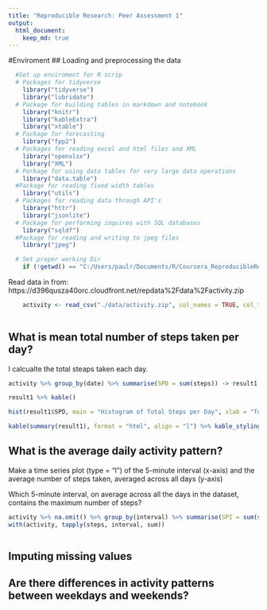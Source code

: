 ```yaml
---
title: "Reproducible Research: Peer Assessment 1"
output: 
  html_document:
    keep_md: true
--- 
```


#Enviroment 
## Loading and preprocessing the data
```r
  #Set up enviroment for R scrip  
  # Packages for tidyverse 
    library("tidyverse")
    library("lubridate")
  # Package for building tables in markdown and notebook 
    library("knitr")
    library("kableExtra") 
    library("xtable")
  # Package for forecasting
    library("fpp2")
  # Packages for reading excel and html files and XML
    library("openxlsx")
    library("XML")
  # Parkage for using data tables for very large data operations
    library("data.table")
  #Package for reading fixed width tables
    library("utils")
  # Packages for reading data through API's 
    library("httr")
    library("jsonlite")
  # Package for performing inquires with SQL databases 
    library("sqldf")
  #Package for reading and writing to jpeg files
    library("jpeg")

  # Set proper working Dir
    if (!getwd() == "C:/Users/paulr/Documents/R/Coursera_ReproducibleResearch/RepData_PeerAssessment1") {setwd("C:/Users/paulr/Documents/R/Coursera_ReproducibleResearch/RepData_PeerAssessment1")}
```
Read data in from: https://d396qusza40orc.cloudfront.net/repdata%2Fdata%2Factivity.zip


```r
    activity <- read_csv("./data/activity.zip", col_names = TRUE, col_types = "nDn")
    
```

## What is mean total number of steps taken per day?
I calcualte the total steaps taken each day.
```r

activity %>% group_by(date) %>% summarise(SPD = sum(steps)) -> result1

result1 %>% kable()

hist(result1$SPD, main = "Histogram of Total Steps per Day", xlab = "Total Steps/Day", border = "blue", col = "brown", breaks = 7)

kable(summary(result1), format = "html", align = "l") %>% kable_styling(bootstrap_options = "striped")

```

## What is the average daily activity pattern?
Make a time series plot (type = "l") of the 5-minute interval (x-axis) and the average number of steps taken, averaged across all days (y-axis)

Which 5-minute interval, on average across all the days in the dataset, contains the maximum number of steps?
```r
activity %>% na.omit() %>% group_by(interval) %>% summarise(SPI = sum(steps)) -> result3
with(activity, tapply(steps, interval, sum))



```


## Imputing missing values



## Are there differences in activity patterns between weekdays and weekends?
